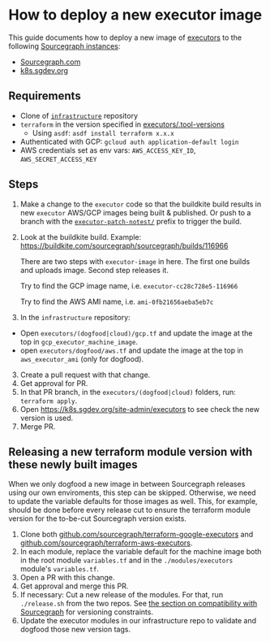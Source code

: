 # How to deploy a new executor image

This guide documents how to deploy a new image of [executors](/admin/executors/) to the following [Sourcegraph instances](https://handbook.sourcegraph.com/departments/product-engineering/engineering/process/deployments/instances):

* [Sourcegraph.com](https://sourcegraph.com)
* [k8s.sgdev.org](https://k8s.sgdev.org)

## Requirements

* Clone of [`infrastructure`](https://github.com/sourcegraph/infrastructure) repository
* `terraform` in the version specified in [executors/.tool-versions](https://github.com/sourcegraph/infrastructure/blob/main/executors/.tool-versions)
  * Using `asdf`: `asdf install terraform x.x.x`
* Authenticated with GCP: `gcloud auth application-default login`
* AWS credentials set as env vars: `AWS_ACCESS_KEY_ID`, `AWS_SECRET_ACCESS_KEY`

## Steps

1. Make a change to the `executor` code so that the buildkite build results in new `executor` AWS/GCP images being built & published. Or push to a branch with the [`executor-patch-notest/`](https://github.com/sourcegraph/sourcegraph/blob/882ed49014bc470a3be17ce74764a856f82bee4e/dev/ci/internal/ci/runtype.go#L65-L67) prefix to trigger the build.
1. Look at the buildkite build. Example: https://buildkite.com/sourcegraph/sourcegraph/builds/116966

    There are two steps with `executor-image` in here. The first one builds and uploads image. Second step releases it.

    Try to find the GCP image name, i.e. `executor-cc28c728e5-116966`

    Try to find the AWS AMI name, i.e. `ami-0fb21656aeba5eb7c`

2. In the `infrastructure` repository:
  * Open `executors/(dogfood|cloud)/gcp.tf` and update the image at the top in `gcp_executor_machine_image`.
  * open `executors/dogfood/aws.tf` and update the image at the top in `aws_executor_ami` (only for dogfood).
3. Create a pull request with that change.
4. Get approval for PR.
5. In that PR branch, in the `executors/(dogfood|cloud)` folders, run: `terraform apply`.
6. Open https://k8s.sgdev.org/site-admin/executors to see check the new version is used.
7. Merge PR.

## Releasing a new terraform module version with these newly built images

When we only dogfood a new image in between Sourcegraph releases using our own enviroments,
this step can be skipped. Otherwise, we need to update the variable defaults for those images
as well. This, for example, should be done before every release cut to ensure the terraform
module version for the to-be-cut Sourcegraph version exists.

1. Clone both [github.com/sourcegraph/terraform-google-executors](https://github.com/sourcegraph/terraform-google-executors) and [github.com/sourcegraph/terraform-aws-executors](https://github.com/sourcegraph/terraform-aws-executors).
1. In each module, replace the variable default for the machine image both in the root module `variables.tf` and in the `./modules/executors` module's `variables.tf`.
1. Open a PR with this change.
1. Get approval and merge this PR.
1. If necessary: Cut a new release of the modules. For that, run `./release.sh` from the two repos. See [the section on compatibility with Sourcegraph](https://github.com/sourcegraph/terraform-google-executors#compatibility-with-sourcegraph) for versioning constraints.
1. Update the executor modules in our infrastructure repo to validate and dogfood those new version tags.
